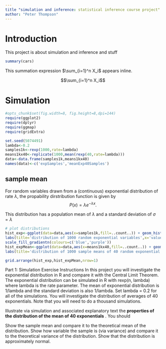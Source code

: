 ```yaml
--- 
title "simulation and inference: statistical inference course project"
author: "Peter Thompson"
---
```

# Introduction

This project is about simulation and inference and stuff



```r
summary(cars)
```


This summation expression $\sum_{i=1}^n X_i$ appears inline.


$$\sum_{i=1}^n X_i$$

# Simulation

```r
#opts_chunk$set(fig.width=8, fig.height=8,dpi=144)
require(ggplot2)
require(dplyr)
require(ggmap)
require(gridExtra)
```


```r
set.seed(5074491)
lambda<-0.2
samples1k<-rexp(1000,rate=lambda)
means1kx40<-replicate(1000,mean(rexp(40,rate=lambda)))
data<-data.frame(samples1k,means1kx40)
names(data)<-c('expSamples','meanExp40Samples')

```

## sample mean

For random variables drawn from a (continuous) exponential distribution of rate $\lambda$, the propability dirstribution function is given by
$$
P(x) = \lambda e^{-\lambda x}.
$$ 

This distribution has a population mean of $\lambda$ and a standard deviation of $\sigma = \lambda$

```r
# plot distributions
hist_exp<-ggplot(data=data,aes(x=samples1k,fill=..count..)) + geom_histogram(binwidth=0.2) +
labs(title='distribution of 1000 random exponential variables',x='value',y='count') +
scale_fill_gradientn(colours=c('blue','purple'))
hist_expMean<-ggplot(data=data,aes(x=means1kx40,fill=..count..)) + geom_histogram(binwidth=0.2) +
labs(title='distribution of 1000 sample means of 40 random exponential variables',x='value',y='count') +scale_fill_gradientn(colours=c('blue','purple'))

grid.arrange(hist_exp,hist_expMean,nrow=1)
```



Part 1: Simulation Exercise Instructions
In this project you will investigate the exponential distribution in R and compare it with the Central Limit Theorem. The exponential distribution can be simulated in R with rexp(n, lambda) where lambda is the rate parameter. The mean of exponential distribution is 1/lambda and the standard deviation is also 1/lambda. Set lambda = 0.2 for all of the simulations. You will investigate the distribution of averages of 40 exponentials. Note that you will need to do a thousand simulations.

Illustrate via simulation and associated explanatory text the **properties of the distribution of the mean of 40 exponentials** . You should

Show the sample mean and compare it to the theoretical mean of the distribution.
Show how variable the sample is (via variance) and compare it to the theoretical variance of the distribution.
Show that the distribution is approximately normal.


```r


```
